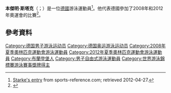 '''本傑明·斯塔克'''（{{lang-de|Benjamin Starke}}；{{bd|1986年|11月25日}}）是一位[[德國|德國]]游泳運動員<ref>[http://www.sports-reference.com/olympics/athletes/st/benjamin-starke-1.html Starke's entry] {{Wayback|url=http://www.sports-reference.com/olympics/athletes/st/benjamin-starke-1.html |date=20121218010823 }} from sports-reference.com; retrieved 2012-04-27.</ref>。他代表德國參加了2008年和2012年奧運會的比賽<ref>{{citeweb|url=http://www.mz-web.de/servlet/ContentServer?pagename=ksta/page&atype=ksArtikel&aid=1310546924300 |title=Bronze und Disqualifikation |date=2011-08-01 |work=mz-web.de |accessdate=2011-08-01 |deadurl=yes |archiveurl=https://web.archive.org/web/20110929013455/http://www.mz-web.de/servlet/ContentServer?pagename=ksta%2Fpage&atype=ksArtikel&aid=1310546924300 |archivedate=2011-09-29 }}</ref>。
==參考資料==
{{Reflist}}
{{DEFAULTSORT:Starke, Benjamin}}
[[Category:德国男子游泳运动员|Category:德国男子游泳运动员]]
[[Category:德国奥运游泳运动员|Category:德国奥运游泳运动员]]
[[Category:2008年夏季奧林匹克運動會游泳運動員|Category:2008年夏季奧林匹克運動會游泳運動員]]
[[Category:2012年夏季奧林匹克運動會游泳運動員|Category:2012年夏季奧林匹克運動會游泳運動員]]
[[Category:布蘭登堡人|Category:布蘭登堡人]]
[[Category:男子自由式游泳運動員|Category:男子自由式游泳運動員]]
[[Category:世界游泳錦標賽游泳賽事獎牌得主|Category:世界游泳錦標賽游泳賽事獎牌得主]]